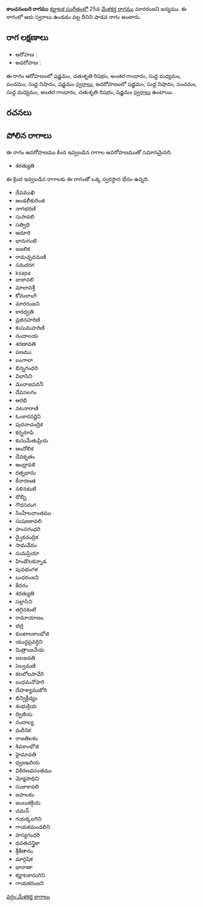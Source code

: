 {{Infobox ragam
	| name          	= కాంచనంబరి
	| synonym	    	= 
	| mela          	= 
	| chakra        	= 
	| janaka        	= 
	| type          	= శాడవ
	| arohanam      	= {{svaraC|S|R2|G3|M1|P|N1|S'}} 
	| avarohanam    	= {{svaraC|S'|N1|P|M1|G3|R2|S}}
	| jeeva         	=
	| chhaya        	=
	| nyasa         	=
	| vishesha      	= 
	| equivalent  		= 
}}
{{కర్ణాటక సంగీత రాగాలు}}
'''కాంచనంబరి రాగము''' [[కర్ణాటక సంగీతం]]లో 25వ [[మేళకర్త రాగము]] మారరంజని జన్యము.  ఈ రాగంలో ఆరు స్వరాలు ఉండడం వల్ల దీనిని షాడవ రాగం అంటారు.


==రాగ లక్షణాలు==


* ఆరోహణ : {{svaraC|S|R2|G3|M1|P|N1|S'}} 
* అవరోహణ : {{svaraC|S'|N1|P|M1|G3|R2|S}}

ఈ రాగం ఆరోహణంలో షడ్జమం, చతుశృతి రిషభం, అంతర గాంధారం, సుద్ద మధ్యమం, పంచమం, సుద్ద నిషాదం, షడ్జమం [[స్వరాలు]], అవరోహణంలో షడ్జమం, సుద్ద నిషాదం, పంచమం, సుద్ద మధ్యమం, అంతర గాంధారం, చతుశృతి రిషభం, షడ్జమం [[స్వరాలు]] ఉంటాయి.

==రచనలు==



==పోలిన రాగాలు==
ఈ రాగం అవరోహణము కింద ఇవ్వబడిన రాగాల అవరోహణముతో సమానమైనది.
* శరత్యుతి

ఈ క్రింద ఇవ్వబడిన రాగాలకు ఈ రాగంతో ఒక్క స్వరస్థాన భేదం ఉన్నది.
* దేవముఖి
* ఆండలీకురింజి
* నాగభరణి
* సుసావలి
* సత్విధి
* ఆదూరి
* భానుగంటి
* జజలిక
* రామచ్ఛదమణి
* సమరరగ
* ksapa
* జుజావలి
* మాలావశ్రీ
* కోమలాంగి
* మారరంజని
* కారధ్వతి
* వ్రజినహరిణి
* కుసుమహరిణి
* నందాలయ
* శరణావతి
* పణము
* బంగాలా
* భిన్నగంధరి
* విలాసిని
* మురాజవదనీ
* దేవసలగం
* ఆరభి
* నటనారాణి
* ఓంకారవర్ణిని
* పురనాచంద్రిక
* కర్నరూపి
* కుసుమేతుప్రియ
* ఆందోలిక
* దేవకృతం
* ఆంధ్రావళి
* రత్నభాను
* కేనారణత
* నళినకంటి
* దొబ్బి
* గౌదసరంగ
* సింహేలవాంతము
* సుషణకావలి
* హంసగంధరి
* ద్వైకచంద్రిక
* సామవేదం
* సుమప్రియా
* హిండొలకన్నాడ
* పువభంగళ
* బుధరంజని
* కేదరం
* శరత్యుతి
* సల్లాసిని
* తగ్గినకంటి
* రామాయాణం
* భద్ర
* కుంటాలకాంభోజి
* యుద్ధప్రవర్ధిని
* మిత్రాంజనేయ
* జలజవతి
* సెల్వమణి
* కలలోలసావేరి
* బుధమనోహరి
* దేహశ్యాముకోరి
* భిన్విక్రీడ్యం
* శంభుక్రియ
* ద్విజీయ
* నందాల్య
* మరీనిక
* రాజతిలకం
* శివకాంభోజి
* హైమావతి
* ధ్వజఖరియ
* వికిరణవసంతము
* మోక్షసాధిని
* సుజాకావలి
* జపాలకం
* జంబుకక్రియ
* చమన్
* గయక్కలగిని
* గాయకమండలిని
* హస్యగంధరి
* ధవతచన్త్రికా
* శ్రీకేతారం
* మార్గెషిక
* భారాణా
* కర్ణాటకారంగిని
* గాయకరంజని



[[వర్గం:మేళకర్త రాగాలు]]